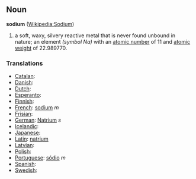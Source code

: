 == Noun ==
'''sodium''' ([[en:Sodium|Wikipedia:Sodium]])

# a soft, waxy, silvery reactive metal that is never found unbound in nature; an element ''(symbol Na)'' with an [[atomic number]] of 11 and [[atomic weight]] of 22.989770.

===Translations===
*[[Catalan]]: [[]] 
*[[Danish]]: [[]]
*[[Dutch]]: [[]] 
*[[Esperanto]]: [[]]
*[[Finnish]]: [[]]
*[[French]]: [[sodium]] ''m''
*[[Frisian]]: [[]]
*[[German]]: [[Natrium]] ''s''
*[[Icelandic]]: [[]]
*[[Japanese]]: [[]]
*[[Latin]]: [[natrium]]
*[[Latvian]]: [[]]
*[[Polish]]: [[]]
*[[Portuguese]]: [[sódio]] ''m''
*[[Spanish]]: [[]] 
*[[Swedish]]: [[]]